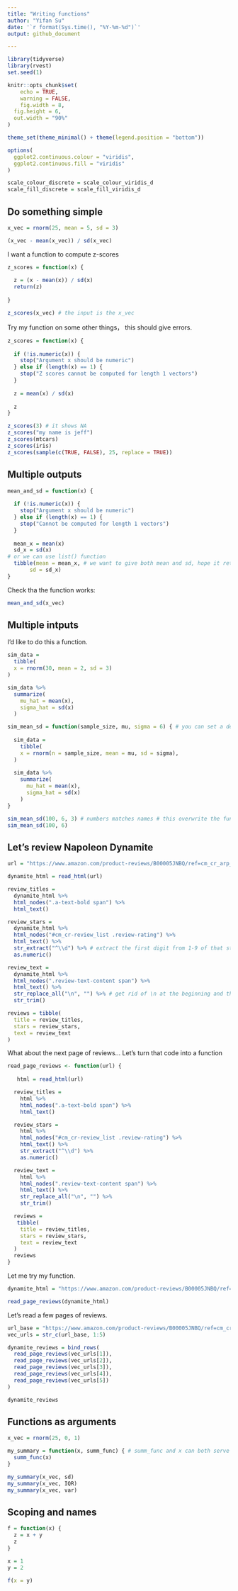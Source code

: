 ```yaml
---
title: "Writing functions"
author: "Yifan Su"
date: '`r format(Sys.time(), "%Y-%m-%d")`'
output: github_document

---
```


```r
library(tidyverse)
library(rvest)
set.seed(1)

knitr::opts_chunk$set(
	echo = TRUE,
	warning = FALSE,
	fig.width = 8, 
  fig.height = 6,
  out.width = "90%"
)

theme_set(theme_minimal() + theme(legend.position = "bottom"))

options(
  ggplot2.continuous.colour = "viridis",
  ggplot2.continuous.fill = "viridis"
)

scale_colour_discrete = scale_colour_viridis_d
scale_fill_discrete = scale_fill_viridis_d
```

## Do something simple

```r
x_vec = rnorm(25, mean = 5, sd = 3)

(x_vec - mean(x_vec)) / sd(x_vec)
```

I want a function to compute z-scores
```r
z_scores = function(x) {
  
  z = (x - mean(x)) / sd(x)
  return(z)
  
}

z_scores(x_vec) # the input is the x_vec
```

Try my function on some other things， this should give errors.

```r
z_scores = function(x) {
  
  if (!is.numeric(x)) {
    stop("Argument x should be numeric")
  } else if (length(x) == 1) {
    stop("Z scores cannot be computed for length 1 vectors")
  }
  
  z = mean(x) / sd(x)
  
  z
}

z_scores(3) # it shows NA
z_scores("my name is jeff")
z_scores(mtcars)
z_scores(iris)
z_scores(sample(c(TRUE, FALSE), 25, replace = TRUE))
```

## Multiple outputs

```r
mean_and_sd = function(x) {
  
  if (!is.numeric(x)) {
    stop("Argument x should be numeric")
  } else if (length(x) == 1) {
    stop("Cannot be computed for length 1 vectors")
  }
  
  mean_x = mean(x)
  sd_x = sd(x)
# or we can use list() function
  tibble(mean = mean_x, # we want to give both mean and sd, hope it returns both
       sd = sd_x)
}
```

Check tha the function works:

```r
mean_and_sd(x_vec)
```


## Multiple intputs

I'd like to do this a function.
```r
sim_data = 
  tibble(
  x = rnorm(30, mean = 2, sd = 3)
)

sim_data %>% 
  summarize(
    mu_hat = mean(x),
    sigma_hat = sd(x)
  )
```


```r

sim_mean_sd = function(sample_size, mu, sigma = 6) { # you can set a defult
  
  sim_data = 
    tibble(
    x = rnorm(n = sample_size, mean = mu, sd = sigma),
  )
  
  sim_data %>% 
    summarize(
      mu_hat = mean(x),
      sigma_hat = sd(x)
    )
}

sim_mean_sd(100, 6, 3) # numbers matches names # this overwrite the function
sim_mean_sd(100, 6)
```

## Let's review Napoleon Dynamite

```r
url = "https://www.amazon.com/product-reviews/B00005JNBQ/ref=cm_cr_arp_d_viewopt_rvwer?ie=UTF8&reviewerType=avp_only_reviews&sortBy=recent&pageNumber=1"

dynamite_html = read_html(url)

review_titles = 
  dynamite_html %>%
  html_nodes(".a-text-bold span") %>%
  html_text()

review_stars = 
  dynamite_html %>%
  html_nodes("#cm_cr-review_list .review-rating") %>%
  html_text() %>%
  str_extract("^\\d") %>% # extract the first digit from 1-9 of that string inputed
  as.numeric()

review_text = 
  dynamite_html %>%
  html_nodes(".review-text-content span") %>%
  html_text() %>% 
  str_replace_all("\n", "") %>% # get rid of \n at the beginning and the end, replace it to ""
  str_trim()

reviews = tibble(
  title = review_titles,
  stars = review_stars,
  text = review_text
)

```

What about the next page of reviews...
Let's turn that code into a function

```r
read_page_reviews <- function(url) {
  
   html = read_html(url)

  review_titles =
    html %>%
    html_nodes(".a-text-bold span") %>%
    html_text()

  review_stars =
    html %>%
    html_nodes("#cm_cr-review_list .review-rating") %>%
    html_text() %>%
    str_extract("^\\d") %>%
    as.numeric()

  review_text =
    html %>%
    html_nodes(".review-text-content span") %>%
    html_text() %>%
    str_replace_all("\n", "") %>%
    str_trim()

  reviews =
   tibble(
    title = review_titles,
    stars = review_stars,
    text = review_text
  )
  reviews
}


```

Let me try my function.

```r
dynamite_html = "https://www.amazon.com/product-reviews/B00005JNBQ/ref=cm_cr_arp_d_viewopt_rvwer?ie=UTF8&reviewerType=avp_only_reviews&sortBy=recent&pageNumber=3"

read_page_reviews(dynamite_html)
```

Let's read a few pages of reviews.

```r
url_base = "https://www.amazon.com/product-reviews/B00005JNBQ/ref=cm_cr_arp_d_viewopt_rvwer?ie=UTF8&reviewerType=avp_only_reviews&sortBy=recent&pageNumber="
vec_urls = str_c(url_base, 1:5)

dynamite_reviews = bind_rows(
  read_page_reviews(vec_urls[1]),
  read_page_reviews(vec_urls[2]),
  read_page_reviews(vec_urls[3]),
  read_page_reviews(vec_urls[4]),
  read_page_reviews(vec_urls[5])
)

dynamite_reviews
```


## Functions as arguments

```r
x_vec = rnorm(25, 0, 1)

my_summary = function(x, summ_func) { # summ_func and x can both serve as inputs
  summ_func(x)
}

my_summary(x_vec, sd)
my_summary(x_vec, IQR)
my_summary(x_vec, var)
```

## Scoping and names

```r
f = function(x) {
  z = x + y
  z
}

x = 1
y = 2

f(x = y)
```



